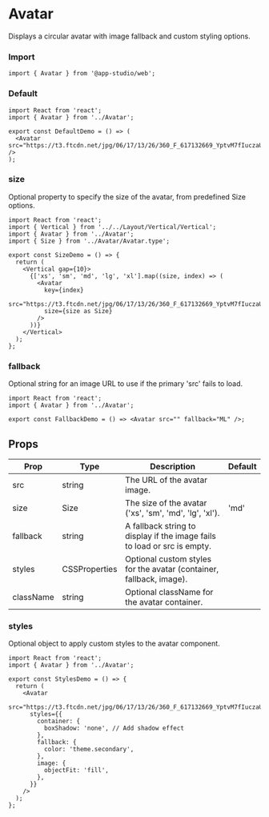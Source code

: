 # Avatar

Displays a circular avatar with image fallback and custom styling options.

### **Import**
  ```tsx
  import { Avatar } from '@app-studio/web';
  ```

### **Default**
```tsx
import React from 'react';
import { Avatar } from '../Avatar';

export const DefaultDemo = () => (
  <Avatar src="https://t3.ftcdn.net/jpg/06/17/13/26/360_F_617132669_YptvM7fIuczaUbYYpMe3VTLimwZwzlWf.jpg" />
);

```

### **size**
Optional property to specify the size of the avatar, from predefined Size options.

```tsx
import React from 'react';
import { Vertical } from '../../Layout/Vertical/Vertical';
import { Avatar } from '../Avatar';
import { Size } from '../Avatar/Avatar.type';

export const SizeDemo = () => {
  return (
    <Vertical gap={10}>
      {['xs', 'sm', 'md', 'lg', 'xl'].map((size, index) => (
        <Avatar
          key={index}
          src="https://t3.ftcdn.net/jpg/06/17/13/26/360_F_617132669_YptvM7fIuczaUbYYpMe3VTLimwZwzlWf.jpg"
          size={size as Size}
        />
      ))}
    </Vertical>
  );
};

```

### **fallback**
Optional string for an image URL to use if the primary 'src' fails to load.

```tsx
import React from 'react';
import { Avatar } from '../Avatar';

export const FallbackDemo = () => <Avatar src="" fallback="ML" />;

```

## Props

| Prop       | Type          | Description                                                                | Default |
| ---------- | ------------- | -------------------------------------------------------------------------- | ------- |
| src        | string        | The URL of the avatar image.                                               |         |
| size       | Size          | The size of the avatar ('xs', 'sm', 'md', 'lg', 'xl').                     | 'md'    |
| fallback   | string        | A fallback string to display if the image fails to load or src is empty.   |         |
| styles     | CSSProperties | Optional custom styles for the avatar (container, fallback, image).       |         |
| className  | string        | Optional className for the avatar container.                               |         |

### **styles**
Optional object to apply custom styles to the avatar component.

```tsx
import React from 'react';
import { Avatar } from '../Avatar';

export const StylesDemo = () => {
  return (
    <Avatar
      src="https://t3.ftcdn.net/jpg/06/17/13/26/360_F_617132669_YptvM7fIuczaUbYYpMe3VTLimwZwzlWf.jpg"
      styles={{
        container: {
          boxShadow: 'none', // Add shadow effect
        },
        fallback: {
          color: 'theme.secondary',
        },
        image: {
          objectFit: 'fill',
        },
      }}
    />
  );
};

```
